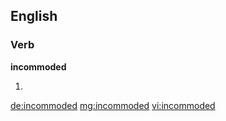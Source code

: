 ==English==

===Verb===
'''incommoded'''

# {{past of|incommode}}

[[de:incommoded]]
[[mg:incommoded]]
[[vi:incommoded]]